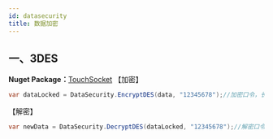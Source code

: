 ```yaml
---
id: datasecurity
title: 数据加密
---
```


## 一、3DES
**Nuget Package：**[TouchSocket](https://www.nuget.org/packages/TouchSocket/)
【加密】
```csharp
var dataLocked = DataSecurity.EncryptDES(data, "12345678");//加密口令，长度为8。
```
【解密】
```csharp
var newData = DataSecurity.DecryptDES(dataLocked, "12345678");//解密口令，和加密一致。
```
